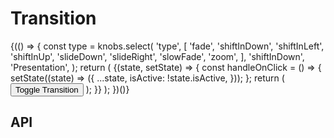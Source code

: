 
<Meta title="Components/Transition" component={Transition} />

# Transition

<Canvas>
  <Story name="Base component">
    {(() => {
      const type = knobs.select(
        'type',
        [
          'fade',
          'shiftInDown',
          'shiftInLeft',
          'shiftInUp',
          'slideDown',
          'slideRight',
          'slowFade',
          'zoom',
        ],
        'shiftInDown',
        'Presentation',
      );
      return (
        <State initialState={{ isActive: false }}>
          {(state, setState) => {
            const handleOnClick = () => {
              setState((state) => ({
                ...state,
                isActive: !state.isActive,
              }));
            };
            return (
              <React.Fragment>
                <Button onClick={handleOnClick} title="Toggle Transition">
                  Toggle Transition
                </Button>
                <Transition isActive={state.isActive} type={type}>
                  <DefinitionList items={DefinitionListFixture.items} />
                </Transition>
              </React.Fragment>
            );
          }}
        </State>
      );
    })()}
  </Story>
</Canvas>

## API

<ArgsTable of={Transition} />
